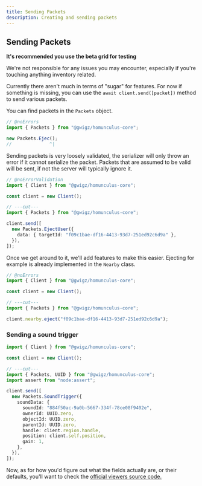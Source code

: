 ```yaml
---
title: Sending Packets
description: Creating and sending packets
---
```


## Sending Packets

<Callout type="warn">

**It's recommended you use the beta grid for testing**

We're not responsible for any issues you may encounter, especially if you're touching anything inventory related.

</Callout>

Currently there aren't much in terms of "sugar" for features. For now if something is missing, you can use the `await client.send([packet])` method to send various packets.

You can find packets in the `Packets` object.

```ts twoslash
// @noErrors
import { Packets } from "@gwigz/homunculus-core";

new Packets.Ejec();
//              ^|
```

Sending packets is very loosely validated, the serializer will only throw an error if it cannot serialize the packet. Packets that are assumed to be valid will be sent, if not the server will typically ignore it.

```ts twoslash
// @noErrorValidation
import { Client } from "@gwigz/homunculus-core";

const client = new Client();

// ---cut---
import { Packets } from "@gwigz/homunculus-core";

client.send([
  new Packets.EjectUser({
    data: { targetId: "f09c1bae-df16-4413-93d7-251ed92c6d9a" },
  }),
]);
```

Once we get around to it, we'll add features to make this easier. Ejecting for example is already implemented in the `Nearby` class.

```ts twoslash
// @noErrors
import { Client } from "@gwigz/homunculus-core";

const client = new Client();

// ---cut---
import { Packets } from "@gwigz/homunculus-core";

client.nearby.eject("f09c1bae-df16-4413-93d7-251ed92c6d9a");
```

### Sending a sound trigger

```ts twoslash
import { Client } from "@gwigz/homunculus-core";

const client = new Client();

// ---cut---
import { Packets, UUID } from "@gwigz/homunculus-core";
import assert from "node:assert";

client.send([
  new Packets.SoundTrigger({
    soundData: {
      soundId: "884f50ac-9a0b-5667-334f-78ce08f9402e",
      ownerId: UUID.zero,
      objectId: UUID.zero,
      parentId: UUID.zero,
      handle: client.region.handle,
      position: client.self.position,
      gain: 1,
    },
  }),
]);
```

Now, as for how you'd figure out what the fields actually are, or their defaults, you'll want to check the [official viewers source code.](https://github.com/secondlife/viewer)
